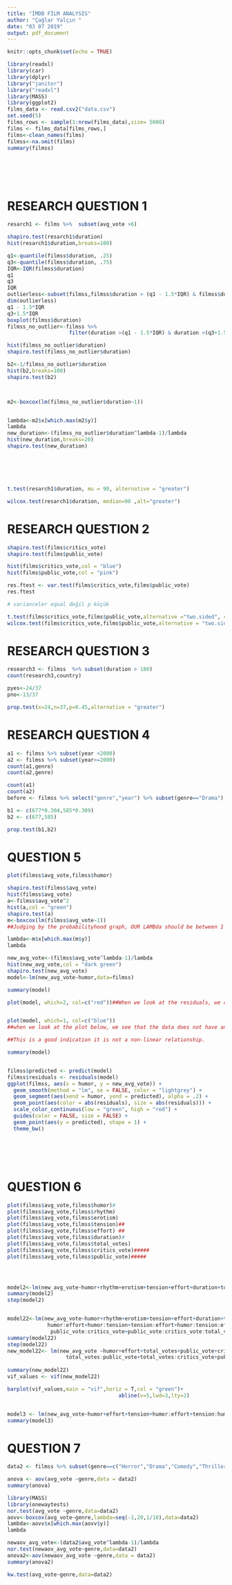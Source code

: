 ---
title: "İMDB FİLM ANALYSIS"
author: "Çağlar Yalçın "
date: "03 07 2019"
output: pdf_document
---

```{r setup, include=FALSE}
knitr::opts_chunk$set(echo = TRUE)
```


```{r}
library(readxl)
library(car)
library(dplyr)
library("janitor")
library("readxl")
library(MASS)
library(ggplot2)
films_data <- read.csv2("data.csv")
set.seed(5)
films_rows <- sample(1:nrow(films_data),size= 5000)
films <- films_data[films_rows,]
films<-clean_names(films)
filmss<-na.omit(films)
summary(filmss)







```



# RESEARCH QUESTION 1

```{r}
resarch1 <- films %>%  subset(avg_vote >6)

shapiro.test(resarch1$duration)
hist(resarch1$duration,breaks=100)

q1<-quantile(filmss$duration, .25)
q3<-quantile(filmss$duration, .75)
IQR<-IQR(filmss$duration)
q1
q3
IQR
outlierless<-subset(filmss,filmss$duration > (q1 - 1.5*IQR) & filmss$duration <(q3+1.5*IQR))
dim(outlierless)
q1 - 1.5*IQR
q3+1.5*IQR
boxplot(filmss$duration)
filmss_no_outlier<-filmss %>%
                    filter(duration >(q1 - 1.5*IQR) & duration <(q3+1.5*IQR))

hist(filmss_no_outlier$duration)
shapiro.test(filmss_no_outlier$duration)

b2<-1/filmss_no_outlier$duration
hist(b2,breaks=100)
shapiro.test(b2)



m2<-boxcox(lm(filmss_no_outlier$duration~1))


lambda<-m2$x[which.max(m2$y)]
lambda
new_duration<-(filmss_no_outlier$duration^lambda-1)/lambda
hist(new_duration,breaks=20)
shapiro.test(new_duration) 






t.test(resarch1$duration, mu = 90, alternative = "greater")

wilcox.test(resarch1$duration, median=90 ,alt="greater")

```

# RESEARCH QUESTION 2



```{r}

shapiro.test(films$critics_vote)
shapiro.test(films$public_vote)

hist(films$critics_vote,col = "blue")
hist(films$public_vote,col = "pink")

res.ftest <- var.test(films$critics_vote,films$public_vote)
res.ftest

# varianceler equal değil p küçük

t.test(films$critics_vote,films$public_vote,alternative ="two.sided", conf=0.95, var.equal = F,na.rm=T)
wilcox.test(films$critics_vote,films$public_vote,alternative = "two.sided",var.equal=F)


```



# RESEARCH QUESTION 3



```{r}

research3 <- filmss  %>% subset(duration > 180)
count(research3,country)

pyes<-24/37
pno<-13/37

prop.test(x=24,n=37,p=0.45,alternative = "greater")

```


# RESEARCH QUESTION 4



```{r}
a1 <- filmss %>% subset(year <2000)
a2 <- filmss %>% subset(year>=2000)
count(a1,genre)
count(a2,genre)

count(a1)
count(a2)
before <- filmss %>% select("genre","year") %>% subset(genre=="Drama")
```


```{r}
b1 <- c(677*0.304,585*0.309)
b2 <- c(677,585)

prop.test(b1,b2)
```

# QUESTION 5

```{r}

plot(filmss$avg_vote,filmss$humor)

shapiro.test(filmss$avg_vote)
hist(filmss$avg_vote)  
a<-filmss$avg_vote^2
hist(a,col = "green")
shapiro.test(a)
m<-boxcox(lm(filmss$avg_vote~1))
##Judging by the probabilityhood graph, OUR LAMBda should be between 1 and 2 with a high probability of 95 percent and close to 1 for the highest probability, but let's find the net value with the help of r 

lambda<-m$x[which.max(m$y)]
lambda 

new_avg_vote<-(filmss$avg_vote^lambda-1)/lambda
hist(new_avg_vote,col = "dark green") 
shapiro.test(new_avg_vote) 
model<-lm(new_avg_vote~humor,data=filmss)

summary(model)

plot(model, which=2, col=c("red"))##When we look at the residuals, we can say that the distribution of the data is also a problem, and it is left skewed.For our model, the Q-Q plot shows pretty good alignment to the the line with a few points at the top slightly offset. Probably not significant and a reasonable alignment.


plot(model, which=1, col=c("blue"))
##when we look at the plot below, we see that the data does not have any obvious distinct pattern. While it is slightly curved, it has equally spread residuals around the horizontal line without a distinct pattern.

##This is a good indication it is not a non-linear relationship.

summary(model)


filmss$predicted <- predict(model)   
filmss$residuals <- residuals(model)
ggplot(filmss, aes(x = humor, y = new_avg_vote)) +
  geom_smooth(method = "lm", se = FALSE, color = "lightgrey") +     
  geom_segment(aes(xend = humor, yend = predicted), alpha = .2) +     
  geom_point(aes(color = abs(residuals), size = abs(residuals))) +  
  scale_color_continuous(low = "green", high = "red") +             
  guides(color = FALSE, size = FALSE) +                            
  geom_point(aes(y = predicted), shape = 1) +
  theme_bw()







```

# QUESTION 6 

```{r}
plot(filmss$avg_vote,filmss$humor)#
plot(filmss$avg_vote,filmss$rhythm)
plot(filmss$avg_vote,filmss$erotism)
plot(filmss$avg_vote,filmss$tension)##
plot(filmss$avg_vote,filmss$effort) ##
plot(filmss$avg_vote,filmss$duration)#
plot(filmss$avg_vote,filmss$total_votes)
plot(filmss$avg_vote,filmss$critics_vote)#####
plot(filmss$avg_vote,filmss$public_vote)#####




model2<-lm(new_avg_vote~humor+rhythm+erotism+tension+effort+duration+total_votes+critics_vote+public_vote,data=filmss)
summary(model2)
step(model2)


model22<-lm(new_avg_vote~humor+rhythm+erotism+tension+effort+duration+total_votes+critics_vote+public_vote+
             humor:effort+humor:tension+tension:effort+humor:tension:effort+total_votes:public_vote+total_votes:critics_vote+
              public_vote:critics_vote+public_vote:critics_vote:total_votes,data=filmss)
summary(model22)
step(model22)
new_model22<- lm(new_avg_vote ~humor+effort+total_votes+public_vote+critics_vote+humor:effort+
                   total_votes:public_vote+total_votes:critics_vote+public_vote:critics_vote,data = filmss)
  
summary(new_model22)
vif_values <- vif(new_model22)

barplot(vif_values,main = "vif",horiz = T,col = "green")+
                                    abline(v=5,lwd=3,lty=2)


model3 <- lm(new_avg_vote~humor+effort+tension+humor:effort+tension:humor+effort:tension,data=filmss)
summary(model3)


```

# QUESTION 7 

```{r}
data2 <- filmss %>% subset(genre==c("Horror","Drama","Comedy","Thriller"))

anova <- aov(avg_vote ~genre,data = data2)
summary(anova)

library(MASS)
library(onewaytests)
nor.test(avg_vote ~genre,data=data2)
aovv<-boxcox(avg_vote~genre,lambda=seq(-1,20,1/10),data=data2)
lambda<-aovv$x[which.max(aovv$y)]
lambda 

newaov_avg_vote<-(data2$avg_vote^lambda-1)/lambda
nor.test(newaov_avg_vote~genre,data=data2)
anova2<-aov(newaov_avg_vote ~genre,data = data2)
summary(anova2)

kw.test(avg_vote~genre,data=data2)


```






